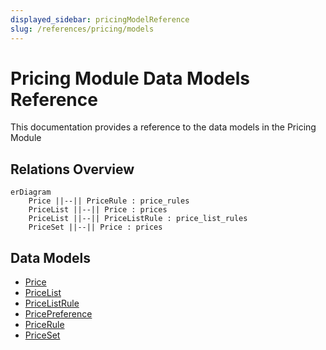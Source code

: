 ```yaml
---
displayed_sidebar: pricingModelReference
slug: /references/pricing/models
---
```



# Pricing Module Data Models Reference

This documentation provides a reference to the data models in the Pricing Module

## Relations Overview

```mermaid
erDiagram
	Price ||--|| PriceRule : price_rules
	PriceList ||--|| Price : prices
	PriceList ||--|| PriceListRule : price_list_rules
	PriceSet ||--|| Price : prices

```

## Data Models

- [Price](../../pricing_models/variables/pricing_models.Price/page.mdx)
- [PriceList](../../pricing_models/variables/pricing_models.PriceList/page.mdx)
- [PriceListRule](../../pricing_models/variables/pricing_models.PriceListRule/page.mdx)
- [PricePreference](../../pricing_models/variables/pricing_models.PricePreference/page.mdx)
- [PriceRule](../../pricing_models/variables/pricing_models.PriceRule/page.mdx)
- [PriceSet](../../pricing_models/variables/pricing_models.PriceSet/page.mdx)
